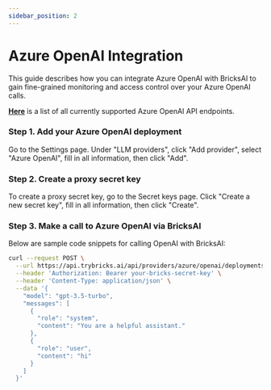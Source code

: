 ```yaml
---
sidebar_position: 2
---
```



# Azure OpenAI Integration

This guide describes how you can integrate Azure OpenAI with BricksAI to gain fine-grained monitoring and access control over your Azure OpenAI calls.

**[Here](https://github.com/bricks-cloud/BricksLLM?tab=readme-ov-file#azure-openai-proxy)** is a list of all currently supported Azure OpenAI API endpoints.

### Step 1. Add your Azure OpenAI deployment

Go to the Settings page. Under "LLM providers", click "Add provider", select "Azure OpenAI", fill in all information, then click "Add".

### Step 2. Create a proxy secret key

To create a proxy secret key, go to the Secret keys page. Click "Create a new secret key", fill in all information, then click "Create".

### Step 3. Make a call to Azure OpenAI via BricksAI

Below are sample code snippets for calling OpenAI with BricksAI:

<Tabs>

<TabItem value="curl" label="curl">

```bash
curl --request POST \
  --url https://api.trybricks.ai/api/providers/azure/openai/deployments/:deployment_id/chat/completions?api-version={API_VERSION} \
  --header 'Authorization: Bearer your-bricks-secret-key' \
  --header 'Content-Type: application/json' \
  --data '{
    "model": "gpt-3.5-turbo",
    "messages": [
      {
        "role": "system",
        "content": "You are a helpful assistant."
      },
      {
        "role": "user",
        "content": "hi"
      }
    ]
  }'
```

</TabItem>
</Tabs>
